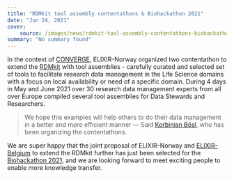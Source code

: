 ```yaml
---
title: "RDMkit tool assembly contentathons & Biohackathon 2021"
date: "Jun 24, 2021"
cover:
    source: /images/news/rdmkit-tool-assembly-contentathons-biohackathon-2021/cover.png
summary: "No summary found"
---
```


In the context of [CONVERGE](https://elixir-europe.org/about-us/how-funded/eu-projects/converge), ELIXIR-Norway organized two contentathon to extend the [RDMkit](https://rdmkit.elixir-europe.org/) with tool assemblies - carefully curated and selected set of tools to facilitate research data management in the Life Science domains with a focus on local availability or need of a specific domain. During 4 days in May and June 2021 over 30 research data management experts from all over Europe compiled several tool assemblies for Data Stewards and Researchers.

> We hope this examples will help others to do their data management in a better and more efficient manner — Said [Korbinian Bösl](https://www.uib.no/en/persons/Korbinian.Boesl), who has been organizing the contentathons.

We are super happy that the joint proposal of ELIXIR-Norway and [ELIXIR-Belgium](https://www.elixir-belgium.org/) to extend the RDMkit further has just been selected for the [Biohackathon 2021](https://biohackathon-europe.org/), and we are looking forward to meet exciting people to enable more knowledge transfer.
